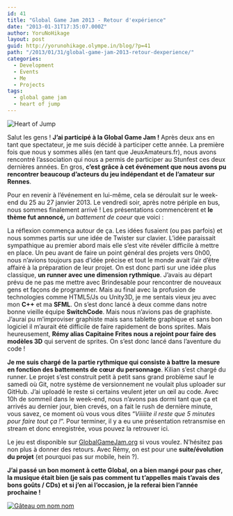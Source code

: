 ```yaml
---
id: 41
title: "Global Game Jam 2013 - Retour d'expérience"
date: "2013-01-31T17:35:07.000Z"
author: YoruNoHikage
layout: post
guid: http://yorunohikage.olympe.in/blog/?p=41
path: "/2013/01/31/global-game-jam-2013-retour-dexperience/"
categories:
  - Development
  - Events
  - Me
  - Projects
tags:
  - global game jam
  - heart of jump
---
```

![Heart of Jump](hoj_ban.png)

Salut les gens ! **J’ai participé à la Global Game Jam !** Après deux ans en tant que spectateur, je me suis décidé à participer cette année. La première fois que nous y sommes allés (en tant que JeuxAmateurs.fr), nous avons rencontré l’association qui nous a permis de participer au Stunfest ces deux dernières années. En gros, **c’est grâce à cet événement que nous avons pu rencontrer beaucoup d’acteurs du jeu indépendant et de l’amateur sur Rennes**.

Pour en revenir à l’événement en lui-même, cela se déroulait sur le week-end du 25 au 27 janvier 2013. Le vendredi soir, après notre périple en bus, nous sommes finalement arrivé ! Les présentations commencèrent et **le thème fut annoncé,** _un battement de coeur_ que voici :

<YouTube videoId="h_lTq6XL-AE" />

La réflexion commença autour de ça. Les idées fusaient (ou pas parfois) et nous sommes partis sur une idée de Twister sur clavier. L’idée paraissait sympathique au premier abord mais elle s’est vite révéler difficile à mettre en place. Un peu avant de faire un point général des projets vers 0h00, nous n’avions toujours pas d’idée précise et tout le monde avait l’air d’être affairé à la préparation de leur projet. On est donc parti sur une idée plus classique, **un runner avec une dimension rythmique**. J’avais au départ prévu de ne pas me mettre avec Brindesable pour rencontrer de nouveaux gens et façons de programmer. Mais au final avec la profusion de technologies comme HTML5/Js ou Unity3D, je me sentais vieux jeu avec mon **C++** et ma **SFML**. On s’est donc lancé à deux comme dans notre bonne vieille équipe **SwitchCode**. Mais nous n’avions pas de graphiste. J’aurai pu m’improviser graphiste mais sans tablette graphique et sans bon logiciel il m’aurait été difficile de faire rapidement de bons sprites. Mais heureusement, **Rémy alias Capitaine Frites nous a rejoint pour faire des modèles 3D** qui servent de sprites. On s’est donc lancé dans l’aventure du code !

**Je me suis chargé de la partie rythmique qui consiste à battre la mesure en fonction des battements de cœur du personnage**. Kilian s’est chargé du runner. Le projet s’est construit petit à petit sans grand problème sauf le samedi où Git, notre système de versionnement ne voulait plus uploader sur GitHub. J’ai uploadé le reste si certains veulent jeter un œil au code. Avec 10h de sommeil dans le week-end, nous n’avons pas dormi tant que ça et arrivés au dernier jour, bien crevés, on a fait le rush de dernière minute, vous savez, ce moment où vous vous dites “_Viiiiite il reste que 5 minutes pour faire tout ça !_“. Pour terminer, il y a eu une présentation retransmise en stream et donc enregistrée, vous pouvez la retrouver ici.

Le jeu est disponible sur [GlobalGameJam.org](http://globalgamejam.org/2013/heart-jump "Heart of Jump sur Global Game Jam") si vous voulez. N’hésitez pas non plus à donner des retours. Avec Rémy, on est pour une **suite/évolution du projet** (et pourquoi pas sur mobile, hein ?).

**J’ai passé un bon moment à cette Global, on a bien mangé pour pas cher, la musique était bien (je sais pas comment tu t’appelles mais t’avais des bons goûts / CDs) et si j’en ai l’occasion, je la referai bien l’année prochaine !**

[![Gâteau om nom nom](gateau-article.jpg)](gateau.jpg)
